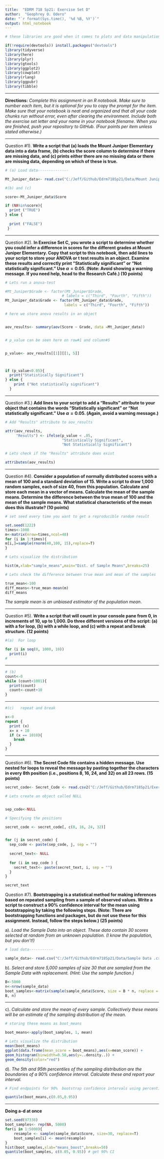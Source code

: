 ```yaml
---
title:  "EDRM 718 Sp21: Exercise Set D"
author:  "Geophrey O. Odero"
date: "`r format(Sys.time(), '%d %B, %Y')`"
output: html_notebook
---
```



```r
# these libraries are good when it comes to plots and data manipulation

if(!require(devtools)) install.packages("devtools")
library(tidyverse)
library(here)
library(plyr)
library(gtools)
library(ggplot2)
library(cowplot)
library(rlang)
library(ggpubr)
library(tibble)
```



*****
**Directions:** _Complete this assignment in an R notebook. Make sure to number each item, but it is optional for you to copy the prompt for the item. Make sure that your notebook is neat and organized and that all your code chunks run without error, even after clearing the environment. Include both the exercise set letter and your name in your notebook filename. When you are finished, push your repository to GitHub. (Four points per item unless stated otherwise.)_


*****

Question #1). **Write a script that (a) loads the Mount Juniper Elementary data into a data frame, (b) checks the score column to determine if there are missing data, and (c) prints either there are no missing data or there are missing data, depending on which of these is true.**


```r
# (a) Load data--------------

Mt_Juniper_data<- read.csv("C:/Jeff/Github/Edrm718Sp21/Data/Mount Juniper Elementary Data.csv")
```



```r
#(b) and (c)

score<-Mt_Juniper_data$Score

if (NA%in%score){
  print ("TRUE")
} else {
  
  print ("FALSE") 
 }
```
*****

Question #2). **In Exercise Set C, you wrote a script to determine whether you could infer a difference in scores for the different grades at Mount Juniper Elementary. Copy that script to this notebook, then add lines to your script to store your ANOVA or t test results in an object. Examine these results and correctly print “Statistically significant” or “Not statistically significant.” Use $\alpha= 0.05$. (Note: Avoid showing a warning message. If you need help, head to the Research Café.) (10 points)**

```r
# Lets run a anova-test

#Mt_Juniper$Grade <- factor(Mt_Juniper$Grade,
                          # labels = c("Third", "Fourth", "Fifth"))
Mt_Juniper_data$Grade <- factor(Mt_Juniper_data$Grade,
                           labels = c("Third", "Fourth", "Fifth"))

# here we store anova results in an object


aov_results<- summary(aov(Score ~ Grade, data =Mt_Juniper_data))


# p_value can be seen here on row#1 and column#5


p_value<- aov_results[[1]][[1, 5]]



if (p_value<0.05){
  print("Statistically Significant")
} else {
    print ("Not statistically significant")
  }


```

*****

Question #3.) **Add lines to your script to add a “Results” attribute to your object that contains the words “Statistically significant” or “Not statistically significant.” Use $\alpha= 0.05$. (Again, avoid a warning message.)**    
```r
# Add "Results" attribute to aov_results

attr(aov_results,
     "Results") <- ifelse(p_value < .05,
                          "Statistically Significant", 
                          "Not Statistically Significant")

# Lets check if the "Results" attribute does exist

attributes(aov_results)
```

*****

Question #4). **Consider a population of normally distributed scores with a mean of 100 and a standard deviation of 15. Write a script to draw 1,000 random samples, each of size 40, from this population. Calculate and store each mean in a vector of means. Calculate the mean of the sample means. Determine the difference between the true mean of 100 and the mean of the sample means. What statistical characteristic of the mean does this illustrate? (10 points)**

```r
# set seed every time you want to get a reproducible random result

set.seed(1222)
times<-1000
m<-matrix(nrow=times,ncol=40)
for (i in 1:times){
m[i,]=sample(rnorm(40,100, 15),replace=T)
}

# Lets visualize the distribution

hist(m,xlab="sample_means",main="Dist. of Sample Means",breaks=25)

# Lets check the difference between true mean and mean of the samples

true_mean<-100
diff_means<-true_mean-mean(m)
diff_means
```
_The sample mean is an unbiased estimator of the population mean_.


*****

Question #5). **Write a script that will count in your console pane from 0, in increments of 10, up to 1,000. Do three different versions of the script: (a) with a for loop, (b) with a while loop, and (c) with a repeat and break structure. (12 points)**

```r
#(a)  For loop

for (i in seq(0, 1000, 10)) 
  print(i)
#

```
*****

```r
# (b)  
count<-0
while (count<1001){
  print(count)
  count<-count+10
}

```

*****

```r
#(c)   repeat and break

x<-0
repeat {
  print (x)
  x= x + 10
  if (x == 1010){
    break 
  }
}

```

*****

Question #6). **The Secret Code file contains a hidden message. Use nested for loops to reveal the message by pasting together the characters in every 8th position (i.e., positions 8, 16, 24, and 32) on all 23 rows. (15 points)**

```r
secret_code<- Secret_Code <- read.csv2("C:/Jeff/Github/Edrm718Sp21/Exercise Sets/Data/Secret_Code.csv",sep = ",",header = FALSE)

# Lets create an object called NULL


sep_code<-NULL

# Specifying the positions

secret_code <- secret_code[, c(8, 16, 24, 32)]


for (j in secret_code) {
  sep_code <- paste(sep_code, j, sep = "")
  
  secret_text<- NULL
  
  for (i in sep_code ) {
    secret_text<- paste(secret_text, i, sep = "")
  }
}

secret_text
```

Question #7). **Bootstrapping is a statistical method for making inferences based on repeated sampling from a sample of observed values. Write a script to construct a 90% confidence interval for the mean using bootstrapping by taking the following steps. (Note: There are bootstrapping functions and packages, but do not use these for this assignment. Instead, follow the steps below.) (25 points)**

a). _Load the Sample Data into an object. These data contain 30 scores selected at random from an unknown population. (I know the population, but you don’t!)_

```r
# load data-----------

sample_data<- read.csv("C:/Jeff/Github/Edrm718Sp21/Data/Sample Data .csv", sep="")
```

b). _Select and store 5,000 samples of size 30 that are sampled from the Sample Data with replacement. (Hint: Use the sample function.)_


```r
B<-5000                                
n<-nrow(sample_data)
boot_samples<-matrix(sample(sample_data$Score, size = B * n, replace = TRUE),
B, n)
```

*****
                                                       
c). _Calculate and store the mean of every sample. Collectively these means will be an estimate of the sampling distribution of the mean._

```r
# storing these means as boot_means

boot_means<-apply(boot_samples, 1, mean)

# Lets visualize the distribution
mean(boot_means)
ggplot(data.frame(mean_score = boot_means),aes(x=mean_score)) +
geom_histogram(binwidth=0.50,aes(y=..density..)) +
geom_density(color="red")

```

d). _The 5th and 95th percentiles of the sampling distribution are the boundaries of a 90% confidence interval. Calculate these and report your interval._
 
```r
# Find endpoints for 90%  bootstrap confidence intervals using percentiles

quantile(boot_means,c(0.05,0.95))
```

*****
**Doing a-d at once**


```r
set.seed(97338)
boot_samples<- rep(NA, 5000)
for(i in 1:5000){
    resample <- sample(sample_data$Score, size=30, replace=T)
    boot_samples[i] <- mean(resample)
}
hist(boot_samples,xlab="means_boost",breaks=50)
quantile(boot_samples, c(0.05, 0.95)) # get 90% CI
```




